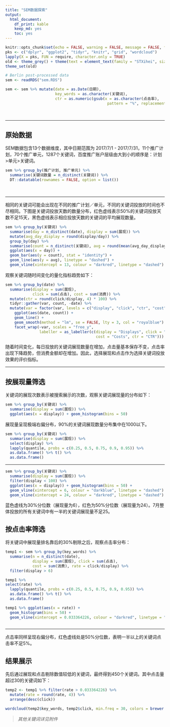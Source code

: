 ```yaml
---
title: "SEM数据探索"
output:
  html_document:
    df_print: kable
    keep_md: yes
    toc: yes
---
```


```r
knitr::opts_chunk$set(echo = FALSE, warning = FALSE, message = FALSE, fig.width = 12)
pks <- c("dplyr", "ggplot2", "tidyr", "knitr", "grid", "wordcloud")
lapply(X = pks, FUN = require, character.only = TRUE)
old <- theme_grey() + theme(text = element_text(family = "STXihei", size = 9))
theme_set(old)
```

```r
# Berlin post-processed data
sem <- readRDS("sem.RDS")

sem <- sem %>% mutate(date = as.Date(日期),
                      key_words = as.character(关键词),
                      ctr = as.numeric(gsub(x = as.character(点击率), 
                                             pattern = "%", replacement = "")))
```

<br>
<hr>
## 原始数据

SEM数据包含13个数据维度，其中日期范围为
2017/7/1 - 2017/7/31，11个推广计划，70个推广单元，1287个关键词，百度推广账户层级由大到小的顺序是：计划>单元>关键词。

```r
sem %>% group_by(推广计划, 推广单元) %>% 
  summarise(关键词数量 = n_distinct(关键词)) %>% 
  DT::datatable(rownames = FALSE, option = list())
```
<br>
<hr>

相同的关键词可能会出现在不同的推广计划／单元，不同的关键词投放的时间也不尽相同。下图是关键词投放天数的数量分布，红色虚线表示50%的关键词投放天数不足15天，黑色虚线表示相应投放天数的关键词的平均展现数量。

```r
sem %>% group_by(关键词) %>% 
  summarise(day = n_distinct(date), display = sum(展现)) %>% 
  mutate(avg_day_display = round(display/day)) %>% 
  group_by(day) %>% 
  summarise(count = n_distinct(关键词), avg = round(mean(avg_day_display))) %>% 
  ggplot(aes(x = day)) + 
  geom_bar(aes(y = count), stat = "identity") +
  geom_line(aes(y = avg), linetype = "dashed") +
  geom_vline(xintercept = 13, colour = "darkred", linetype = "dashed")
```

观察关键词随时间变化的量化指标趋势如下：

```r
sem %>% group_by(date) %>% 
  summarise(display = sum(展现),
            click = sum(点击), cost = sum(消费)) %>% 
  mutate(ctr = round(click/display, 4) * 100) %>% 
  tidyr::gather(var, count, -date) %>%
  mutate(var = factor(var, levels = c("display", "click", "ctr", "cost"), ordered = TRUE)) %>%
    ggplot(aes(date, count)) +
    geom_line() +
    geom_smooth(method = "lm", se = FALSE, lty = 3, col = "royalblue") +
    facet_wrap(~var, scales = "free_y", 
               labeller = as_labeller(c(display = "Displays", click = "Clicks", 
                                        cost = "Costs", ctr = "CTR")))

```

随着时间变化，每日投放的关键词展现数量在增加，点击量基本保存不变，点击率出现下降趋势，但消费金额却在增加。因此，选择展现和点击作为选择关键词投放效果的评价指标。

<hr>

## 按展现量筛选

关键词的展现次数表示被搜索展示的次数，观察关键词展现量的分布如下：

```r
sem %>% group_by(关键词) %>% 
  summarise(display = sum(展现)) %>% 
  ggplot(aes(x = display)) + geom_histogram(bins = 50)

```

展现量呈现极端右偏分布，90%的关键词展现数量分布集中在1000以下。

```r
sem %>% group_by(关键词) %>% 
  summarise(display = sum(展现)) %>% 
  select(display) %>% 
  lapply(quantile, probs = c(0.25, 0.5, 0.75, 0.9, 0.95)) %>% 
  as.data.frame() %>% t() %>% 
  as.data.frame()
```
<hr>

```r
sem %>% group_by(关键词) %>% 
  summarise(display = sum(展现)) %>% 
  filter(display < 100) %>% 
  ggplot(aes(x = display)) + geom_histogram(bins = 50) +
  geom_vline(xintercept = 6, colour = "darkblue", linetype = "dashed") +
  geom_vline(xintercept = 24, colour = "darkred", linetype = "dashed")
```

蓝色虚线为30%分位数（展现量为6），红色为50%分位数（展现量为24）。7月整体投放的所有关键词中有一半的关键词展现量不足25。

## 按点击率筛选

将关键词中展现量排名靠后的30%剔除之后，观察点击率分布：

```r
temp1 <- sem %>% group_by(key_words) %>% 
  summarise(n = n_distinct(date),
            display = sum(展现), click = sum(点击), 
            cost = sum(消费), rate = click/display) %>% 
  filter(display > 6)

temp1 %>% 
select(rate) %>% 
  lapply(quantile, probs = c(0.25, 0.5, 0.75, 0.9, 0.95)) %>% 
  as.data.frame() %>% t() %>% 
  as.data.frame()

temp1 %>% ggplot(aes(x = rate)) +
  geom_histogram(bins = 50) +
  geom_vline(xintercept = 0.033364226, colour = "darkred", linetype = "dashed")
  
```
<hr>

点击率同样呈现右偏分布，红色虚线处是50%分位数，表明一半以上的关键词点击率不足5%。

## 结果展示

先后通过展现和点击剔除数值较低的关键词，最终得到450个关键词。其中点击量超过30的关键词如下：

```r
temp2 <- temp1 %>% filter(rate > 0.033364226) %>% 
  mutate(rate = round(rate, 4)) %>% 
  arrange(desc(click)) 

wordcloud(temp2$key_words, temp2$click, min.freq = 30, colors = brewer.pal(8, "Dark2"), family = "STXihei")


```
> *其他关键词详见附件*



